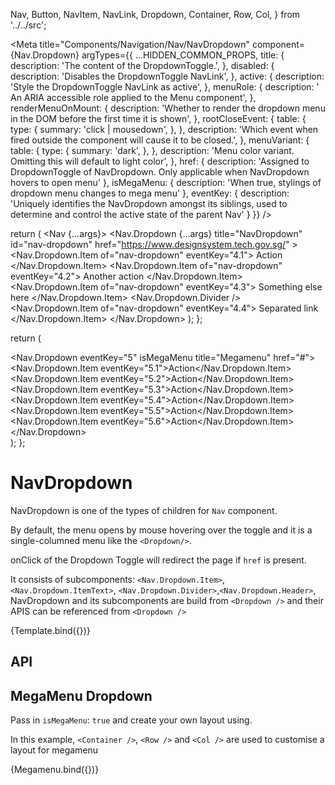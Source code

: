   Nav,
  Button,
  NavItem,
  NavLink,
  Dropdown,
  Container,
  Row,
  Col,
} from '../../src';

<Meta
  title="Components/Navigation/Nav/NavDropdown"
  component={Nav.Dropdown}
  argTypes={{
    ...HIDDEN_COMMON_PROPS,
    title: {
      description: 'The content of the DropdownToggle.',
    },
    disabled: {
      description: 'Disables the DropdownToggle NavLink',
    },
    active: {
      description: 'Style the DropdownToggle NavLink as active',
    },
    menuRole: {
      description: ' An ARIA accessible role applied to the Menu component',
    },
    renderMenuOnMount: {
      description:
        'Whether to render the dropdown menu in the DOM before the first time it is shown',
    },
    rootCloseEvent: {
      table: {
        type: {
          summary: 'click | mousedown',
        },
      },
      description:
        'Which event when fired outside the component will cause it to be closed.',
    },
    menuVariant: {
      table: {
        type: {
          summary: 'dark',
        },
      },
      description:
        'Menu color variant. Omitting this will default to light color',
    },
    href: {
        description: 'Assigned to DropdownToggle of NavDropdown. Only applicable when NavDropdown hovers to open menu'
    },
    isMegaMenu: {
        description: 'When true, stylings of dropdown menu changes to mega menu'
    },
    eventKey: {
      description: 'Uniquely identifies the NavDropdown amongst its siblings, used to determine and control the active state of the parent Nav'
    }
  }}
/>

  return (
    <Nav {...args}>
      <Nav.Dropdown
        {...args}
        title="NavDropdown"
        id="nav-dropdown"
        href="https://www.designsystem.tech.gov.sg/"
      >
        <Nav.Dropdown.Item of="nav-dropdown" eventKey="4.1">
          Action
        </Nav.Dropdown.Item>
        <Nav.Dropdown.Item of="nav-dropdown" eventKey="4.2">
          Another action
        </Nav.Dropdown.Item>
        <Nav.Dropdown.Item of="nav-dropdown" eventKey="4.3">
          Something else here
        </Nav.Dropdown.Item>
        <Nav.Dropdown.Divider />
        <Nav.Dropdown.Item of="nav-dropdown" eventKey="4.4">
          Separated link
        </Nav.Dropdown.Item>
      </Nav.Dropdown>
    </Nav>
  );
};


  return (
    <Nav>
      <Nav.Dropdown eventKey="5" isMegaMenu title="Megamenu" href="#">
        <Container>
          <Row>
            <Col>
              <Nav.Dropdown.Item eventKey="5.1">Action</Nav.Dropdown.Item>
            </Col>
            <Col>
              <Nav.Dropdown.Item eventKey="5.2">Action</Nav.Dropdown.Item>
            </Col>
            <Col>
              <Nav.Dropdown.Item eventKey="5.3">Action</Nav.Dropdown.Item>
            </Col>
          </Row>
          <Row>
            <Col>
              <Nav.Dropdown.Item eventKey="5.4">Action</Nav.Dropdown.Item>
            </Col>
            <Col>
              <Nav.Dropdown.Item eventKey="5.5">Action</Nav.Dropdown.Item>
            </Col>
            <Col>
              <Nav.Dropdown.Item eventKey="5.6">Action</Nav.Dropdown.Item>
            </Col>
          </Row>
        </Container>
      </Nav.Dropdown>
    </Nav>
  );
};

# NavDropdown

NavDropdown is one of the types of children for `Nav` component.

By default, the menu opens by mouse hovering over the toggle and it is a single-columned menu like the `<Dropdown/>`.

onClick of the Dropdown Toggle will redirect the page if `href` is present.
  
It consists of subcomponents: `<Nav.Dropdown.Item>`, `<Nav.Dropdown.ItemText>`, `<Nav.Dropdown.Divider>`,`<Nav.Dropdown.Header>`,  
NavDropdown and its subcomponents are build from `<Dropdown />` and their APIS can be referenced from `<Dropdown />`

<Canvas>
  <Story height="250px" name="Default">
    {Template.bind({})}
  </Story>
</Canvas>

## API

<ArgsTable story="Default" />

## MegaMenu Dropdown

Pass in `isMegaMenu`: `true` and create your own layout using.

In this example, `<Container />`, `<Row />` and `<Col />` are used to customise a layout for megamenu

<Canvas>
  <Story height="250px" name="Megamenu">
    {Megamenu.bind({})}
  </Story>
</Canvas>